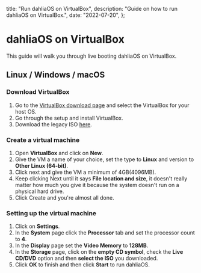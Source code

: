   title: "Run dahliaOS on VirtualBox",
  description: "Guide on how to run dahliaOS on VirtualBox.",
  date: "2022-07-20",
};

# dahliaOS on VirtualBox

This guide will walk you through live booting dahliaOS on VirtualBox.

## Linux / Windows / macOS

<div className="steps-container">

### Download VirtualBox

1. Go to the [VirtualBox download page](https://www.virtualbox.org/wiki/Downloads) and select the VirtualBox for your host OS.
1. Go through the setup and install VirtualBox.
1. Download the legacy ISO [here](https://dahliaos.io/download).

### Create a virtual machine

1. Open **VirtualBox** and click on **New**.
1. Give the VM a name of your choice, set the type to **Linux** and version to **Other Linux (64-bit)**.
1. Click next and give the VM a minimum of 4GB(4096MB).
1. Keep clicking Next until it says **File location and size**, it doesn't really matter how much you give it because the system doesn't run on a physical hard drive.
1. Click Create and you're almost all done.

### Setting up the virtual machine

1. Click on **Settings**.
1. In the **System** page click the **Processor** tab and set the processor count to **4**.
1. In the **Display** page set the **Video Memory** to **128MB**.
1. In the **Storage** page, click on the **empty CD symbol**, check the **Live CD/DVD** option and then **select the ISO** you downloaded.
1. Click **OK** to finish and then click **Start** to run dahliaOS.

</div>
